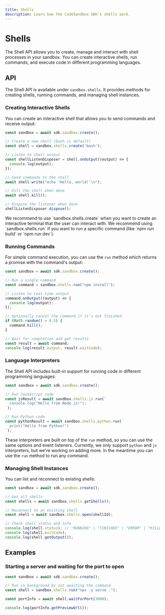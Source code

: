 ```yaml
---
title: Shells
description: Learn how the CodeSandbox SDK's shells work.
---
```



# Shells

The Shell API allows you to create, manage and interact with shell processes in your sandbox. You can create interactive shells, run commands, and execute code in different programming languages.

## API

The Shell API is available under `sandbox.shells`. It provides methods for creating shells, running commands, and managing shell instances.

### Creating Interactive Shells

You can create an interactive shell that allows you to send commands and receive output:

```ts
const sandbox = await sdk.sandbox.create();

// Create a new shell (bash is default)
const shell = sandbox.shells.create('bash');

// Listen to shell output
const shellListenDisposer = shell.onOutput((output) => {
  console.log(output);
});

// Send commands to the shell
await shell.write("echo 'Hello, world!'\n");

// Kill the shell when done
await shell.kill();

// Dispose the listener when done
shellListenDisposer.dispose();
```

<Callout emoji="💡">
We recommend to use `sandbox.shells.create` when you want to create an interactive terminal that the user can interact with. We recommend using `sandbox.shells.run` if you want to run a specific command (like `npm run build` or `npm run dev`).
</Callout>

### Running Commands

For simple command execution, you can use the `run` method which returns a promise with the command's output:

```ts
const sandbox = await sdk.sandbox.create();

// Run a single command
const command = sandbox.shells.run("npm install");

// Listen to real-time output
command.onOutput((output) => {
  console.log(output);
});

// Optionally cancel the command if it's not finished
if (Math.random() > 0.5) {
  command.kill();
}

// Wait for completion and get results
const result = await command;
console.log(result.output, result.exitCode);
```

### Language Interpreters

The Shell API includes built-in support for running code in different programming languages:

```ts
const sandbox = await sdk.sandbox.create();

// Run JavaScript code
const jsResult = await sandbox.shells.js.run(`
  console.log("Hello from Node.js!");
`);

// Run Python code
const pythonResult = await sandbox.shells.python.run(`
  print("Hello from Python!")
`);
```

These interpreters are built on top of the `run` method, so you can use the same options and event listeners. Currently, we only support `python` and `js` interpreters, but we're working on adding more. In the meantime you can use the `run` method to run any command.

### Managing Shell Instances

You can list and reconnect to existing shells:

```ts
const sandbox = await sdk.sandbox.create();

// Get all shells
const shells = await sandbox.shells.getShells();

// Reconnect to an existing shell
const shell = await sandbox.shells.open(shellId);

// Check shell status and info
console.log(shell.status); // "RUNNING" | "FINISHED" | "ERROR" | "KILLED" | "RESTARTING"
console.log(shell.exitCode);
console.log(shell.getOutput());
```

## Examples

### Starting a server and waiting for the port to open

```ts
const sandbox = await sdk.sandbox.create();

// Run in background by not awaiting the command
const shell = sandbox.shells.run("npx -y serve .");

const portInfo = await shell.waitForPort(3000);

console.log(portInfo.getPreviewUrl());
```
